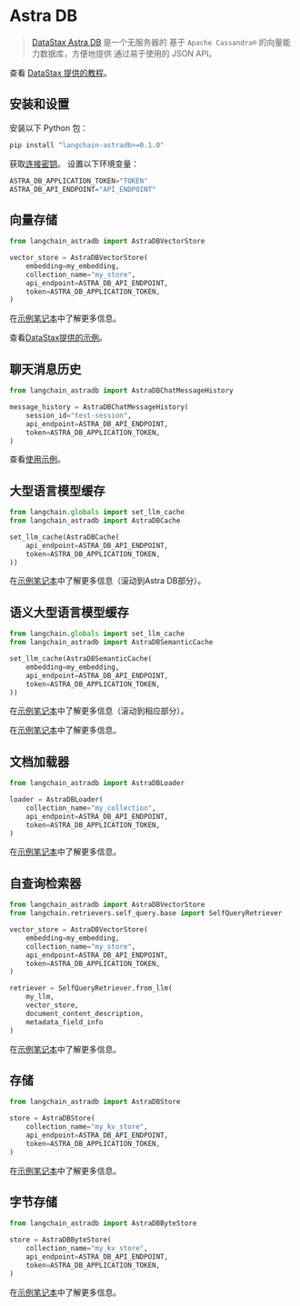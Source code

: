 # Astra DB

> [DataStax Astra DB](https://docs.datastax.com/en/astra/home/astra.html) 是一个无服务器的
> 基于 `Apache Cassandra®` 的向量能力数据库，方便地提供
> 通过易于使用的 JSON API。

查看 [DataStax 提供的教程](https://docs.datastax.com/en/astra/astra-db-vector/tutorials/chatbot.html)。

## 安装和设置

安装以下 Python 包：
```bash
pip install "langchain-astradb>=0.1.0"
```

获取[连接密钥](https://docs.datastax.com/en/astra/astra-db-vector/get-started/quickstart.html)。
设置以下环境变量：

```python
ASTRA_DB_APPLICATION_TOKEN="TOKEN"
ASTRA_DB_API_ENDPOINT="API_ENDPOINT"
```

## 向量存储

```python
from langchain_astradb import AstraDBVectorStore

vector_store = AstraDBVectorStore(
    embedding=my_embedding,
    collection_name="my_store",
    api_endpoint=ASTRA_DB_API_ENDPOINT,
    token=ASTRA_DB_APPLICATION_TOKEN,
)
```

在[示例笔记本](/docs/integrations/vectorstores/astradb)中了解更多信息。

查看[DataStax提供的示例](https://docs.datastax.com/en/astra/astra-db-vector/integrations/langchain.html)。

## 聊天消息历史

```python
from langchain_astradb import AstraDBChatMessageHistory

message_history = AstraDBChatMessageHistory(
    session_id="test-session",
    api_endpoint=ASTRA_DB_API_ENDPOINT,
    token=ASTRA_DB_APPLICATION_TOKEN,
)
```

查看[使用示例](/docs/integrations/memory/astradb_chat_message_history#example)。

## 大型语言模型缓存

```python
from langchain.globals import set_llm_cache
from langchain_astradb import AstraDBCache

set_llm_cache(AstraDBCache(
    api_endpoint=ASTRA_DB_API_ENDPOINT,
    token=ASTRA_DB_APPLICATION_TOKEN,
))
```

在[示例笔记本](/docs/integrations/llm_caching#astra-db-caches)中了解更多信息（滚动到Astra DB部分）。


## 语义大型语言模型缓存

```python
from langchain.globals import set_llm_cache
from langchain_astradb import AstraDBSemanticCache

set_llm_cache(AstraDBSemanticCache(
    embedding=my_embedding,
    api_endpoint=ASTRA_DB_API_ENDPOINT,
    token=ASTRA_DB_APPLICATION_TOKEN,
))
```

在[示例笔记本](/docs/integrations/llm_caching#astra-db-caches)中了解更多信息（滚动到相应部分）。

在[示例笔记本](/docs/integrations/memory/astradb_chat_message_history)中了解更多信息。

## 文档加载器

```python
from langchain_astradb import AstraDBLoader

loader = AstraDBLoader(
    collection_name="my_collection",
    api_endpoint=ASTRA_DB_API_ENDPOINT,
    token=ASTRA_DB_APPLICATION_TOKEN,
)
```

在[示例笔记本](/docs/integrations/document_loaders/astradb)中了解更多信息。

## 自查询检索器

```python
from langchain_astradb import AstraDBVectorStore
from langchain.retrievers.self_query.base import SelfQueryRetriever

vector_store = AstraDBVectorStore(
    embedding=my_embedding,
    collection_name="my_store",
    api_endpoint=ASTRA_DB_API_ENDPOINT,
    token=ASTRA_DB_APPLICATION_TOKEN,
)

retriever = SelfQueryRetriever.from_llm(
    my_llm,
    vector_store,
    document_content_description,
    metadata_field_info
)
```

在[示例笔记本](/docs/integrations/retrievers/self_query/astradb)中了解更多信息。

## 存储

```python
from langchain_astradb import AstraDBStore

store = AstraDBStore(
    collection_name="my_kv_store",
    api_endpoint=ASTRA_DB_API_ENDPOINT,
    token=ASTRA_DB_APPLICATION_TOKEN,
)
```

在[示例笔记本](/docs/integrations/stores/astradb#astradbstore)中了解更多信息。

## 字节存储

```python
from langchain_astradb import AstraDBByteStore

store = AstraDBByteStore(
    collection_name="my_kv_store",
    api_endpoint=ASTRA_DB_API_ENDPOINT,
    token=ASTRA_DB_APPLICATION_TOKEN,
)
```

在[示例笔记本](/docs/integrations/stores/astradb#astradbbytestore)中了解更多信息。
